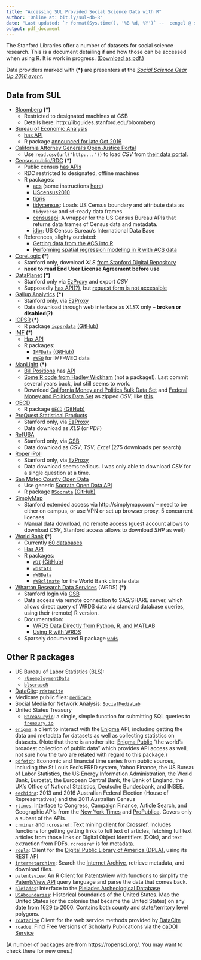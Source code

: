 ```yaml
---
title: "Accessing SUL Provided Social Science Data with R"
author: 'Online at: bit.ly/sul-db-R'
date: "Last updated: `r format(Sys.time(), '%B %d, %Y')` --  cengel @ stanford"
output: pdf_document
---
```


The Stanford Libraries offer a number of datasets for social science research. This is a document detailing if and how those can be accessed when using R. It is work in progress. ([Download as pdf.](https://github.com/cengel/cengel.github.io/raw/master/gearup2016/SULdataAccess.pdf))

Data providers marked with __(\*)__ are presenters at the _[Social Science Gear Up 2016 event](https://library.stanford.edu/projects/gear-research)_.

## Data from SUL

- [Bloomberg](http://www.bloomberg.com) __(\*)__
    - Restricted to designated machines at GSB
    - Details here: http://libguides.stanford.edu/bloomberg

- [Bureau of Economic Analysis](http://www.bea.gov)
    - [has API](http://www.bea.gov/API/docs/index.htm)
    - R package [announced for late Oct 2016](https://blog.bea.gov/2016/09/28/guest-blog-white-house-open-data-innovation-summit/)

- [California Attorney General’s Open Justice Portal](http://openjustice.doj.ca.gov/index.html) 
    - Use `read.csv(url("http:..."))` to load _CSV_ from [their data portal](http://openjustice.doj.ca.gov/data).  
  
- [Census public/RDC](http://www.census.gov) __(\*)__   
    - Public census [has APIs](http://www.census.gov/data/developers/data-sets.html) 
    - RDC restricted to designated, offline machines
    - R packages: 
        - [acs](https://cran.r-project.org/package=acs) (some instructions [here](http://eglenn.scripts.mit.edu/citystate/wp-content/uploads/2013/06/wpid-working_with_acs_R3.pdf))
        - [UScensus2010](https://cran.r-project.org/package=UScensus2010)
        - [tigris](https://cran.r-project.org/package=tigris)
        - [tidycensus](https://CRAN.R-project.org/package=tidycensus): Loads US Census boundary and attribute data as `tidyverse` and `sf`-ready data frames
        - [censusapi](https://CRAN.R-project.org/package=censusapi): A wrapper for the US Census Bureau APIs that returns data frames of Census data and metadata.
        - [idbr](https://CRAN.R-project.org/package=idbr): US Census Bureau's International Data Base
    - References, slighty outdated: 
        - [Getting data from the ACS into R](http://spatialdemography.org/wp-content/uploads/2013/04/9.-Sparks.pdf)
        - [Performing spatial regression modeling in R with ACS data](http://spatialdemography.org/wp-content/uploads/2013/10/6.-Sparks.pdf)

- [CoreLogic](http://www.corelogic.com) __(\*)__  
    - Stanford only, download _XLS_ [from Stanford Digital Repository](https://purl.stanford.edu/pv311by5369) 
    - **need to read End User License Agreement before use**

- [DataPlanet](http://data-planet.com) __(\*)__ 
    - Stanford only via [EzProxy](http://statisticaldatasets.data-planet.com.ezproxy.stanford.edu/dataplanet/Datasets.html) and export _CSV_
    - Supposedly [has API(?)](http://homepage.data-planet.com/content-syndication), but [request form is not accessible](http://homepage.data-planet.com/request-form) 

- [Gallup Analytics](http://www.gallup.com/) __(\*)__  
    - Stanford only, via [EzProxy](https://analyticscampus-gallup-com.ezproxy.stanford.edu/) 
    - Data download through web interface as _XLSX_ only -- **broken or disabled(?)**
    
- [ICPSR](http://icpsr.umich.edu/) __(\*)__
    - R package [`icpsrdata`](https://cran.r-project.org/package=icpsrdata) [(GitHub)](https://github.com/fsolt/icpsrdata)  

- [IMF](http://data.imf.org/) __(\*)__
    - [Has API](http://datahelp.imf.org/knowledgebase/articles/630877-api) 
    - R packages:
        - [`IMFData`](https://cran.r-project.org/package=IMFData) [(GitHub)](https://github.com/mingjerli/IMFData) 
        - [`rWEO`](https://github.com/mingjerli/rWEO) for IMF-WEO data 
    
- [MapLight](http://maplight.org/data) __(\*)__
    - [Bill Positions](http://maplight.org/apis/bill-positions) has [API](http://maplight.org/services_open_api) 
    - [Some R code from Hadley Wickham](https://github.com/hadley/maplight-data) (not a package!). Last commit several years back, but still seems to work.
    - Download [California Money and Politics Bulk Data Set](http://maplight.org/data/get/california-money-and-politics-dataset) and [Federal Money and Politics Data Set](http://maplight.org/data/get/federal-money-and-politics-dataset) as zipped _CSV_, like [this](http://stackoverflow.com/a/3053883/2630957).

- [OECD](https://www.oecd.org/) 
    - R package [`OECD`](https://cran.r-project.org/package=OECD) [(GitHub)](https://github.com/expersso/OECD)

- [ProQuest Statistical Products](http://statistical.proquest.com)
    - Stanford only, via [EzProxy](http://statistical.proquest.com.ezproxy.stanford.edu/)
    - Data download as _XLS_ (or _PDF_)

- [RefUSA](http://www.referenceusa.com)
    - Stanford only, via [GSB](http://www.referenceusa.com.gsbproxy.stanford.edu)
    - Data download as _CSV_, _TSV_, _Excel_ (275 downloads per search)
    
- [Roper iPoll](http://ropercenter.cornell.edu/ipoll-database/)
    - Stanford only, via [EzProxy](https://ropercenter-cornell-edu.ezproxy.stanford.edu/CFIDE/cf/action/ipoll/index.cfm)
    - Data download seems tedious. I was only able to download _CSV_ for a single question at a time. 

- [San Mateo County Open Data](https://data.smcgov.org) 
    - Use generic [Socrata Open Data API](https://dev.socrata.com/connectors/rsocrata.html) 
    - R package [`RSocrata`](https://cran.r-project.org/package=RSocrata) [(GitHub)](https://github.com/Chicago/RSocrata) 

- [SimplyMap](http://geographicresearch.com/simplymap/)
    - Stanford extended access via http://simplymap.com/ -- need to be either on campus, or use VPN or set up browser proxy. 5 concurrent licenses.
    - Manual data download, no remote access (guest account allows to download _CSV_, Stanford access allows to download _SHP_ as well)

- [World Bank](http://data.worldbank.org) __(\*)__ 
    - Currently [60 databases](http://databank.worldbank.org/data/databases.aspx)
    - [Has API](https://datahelpdesk.worldbank.org/knowledgebase/topics/125589-developer-information)
    - R packages: 
        - [`WDI`](https://cran.r-project.org/package=WDI) [(GitHub)](https://github.com/vincentarelbundock/WDI)
        - [`wbstats`](https://cran.r-project.org/package=wbstats)
        - [`rWBData`](https://github.com/mingjerli/rWBData)
        - [`rWBclimate`](https://github.com/ropensci/rWBclimate) for the World Bank climate data
    
- [Wharton Research Data Services](https://wrds-web.wharton.upenn.edu/wrds/) (WRDS)  __(\*)__
    - Stanford login via [GSB](http://wrds-web.wharton.upenn.edu.gsbproxy.stanford.edu/wrds/connect/)
    - Data access via remote connection to SAS/SHARE server, which allows direct query of WRDS data via standard database queries, using their (remote) R version.
    - Documentation: 
        - [WRDS Data Directly from Python, R, and MATLAB](https://research-it.wharton.upenn.edu/news/working-with-wrds-data-directly-from-python-r-and-matlab/)
        - [Using R with WRDS](https://wrds-web-wharton-upenn-edu.gsbproxy.stanford.edu/wrds/support/Accessing%20and%20Manipulating%20the%20Data/_007R%20Programming/_001Using%20R%20with%20WRDS.cfm) 
    - Sparsely documented R package [`wrds`](https://github.com/wthielen/wrds) 

## Other R packages
- US Bureau of Labor Statistics (BLS):
    - [`rUnemploymentData`](https://cran.r-project.org/package=rUnemploymentData)
    - [`blscrapeR`](https://CRAN.R-project.org/package=blscrapeR)
- [DataCite](https://www.datacite.org/):  [`rdatacite`](https://cran.r-project.org/package=rdatacite) 
- Medicare public files: [`medicare`](https://CRAN.R-project.org/package=medicare)
- Social Media for Network Analysis: [`SocialMediaLab`]( https://CRAN.R-project.org/package=SocialMediaLab)
- United States Treasury 
    - [`Rtreasuryio`](https://github.com/csvsoundsystem/Rtreasuryio): a single, simple function for submitting SQL queries to [`treasury.io`](http://treasury.io)
- [`enigma`](https://CRAN.R-project.org/package=enigma): a client to interact with the [Enigma](https://public.enigma.com) API, including getting the data and metadata for datasets as well as collecting statistics on datasets. (Note that there is another site: [Enigma Public](https://public.enigma.com) "the world’s broadest collection of public data" which provides API access as well, not sure how the two are related with regard to this package.)
- [`pdfetch`](https://CRAN.R-project.org/package=pdfetch): Economic and financial time series from public sources, including the St Louis Fed's FRED system, Yahoo Finance, the US Bureau of Labor Statistics, the US Energy Information Administration, the World Bank, Eurostat, the European Central Bank, the Bank of England, the UK's Office of National Statistics, Deutsche Bundesbank, and INSEE.
- [`eechidna`](https://CRAN.R-project.org/package=eechidna): 2013 and 2016 Australian Federal Election (House of Representatives) and the 2011 Australian Census
- [`rtimes`](https://CRAN.R-project.org/package=rtimes): Interface to Congress, Campaign Finance, Article Search, and Geographic APIs from the [New York Times](http://developer.nytimes.com/) and [ProPublica](https://www.propublica.org/datastore/apis). Covers only a subset of the APIs.
- [`crminer`](https://CRAN.R-project.org/package=crminer) and [`rcrossref`](https://CRAN.R-project.org/package=rcrossref): Text mining client for [Crossref](<https://crossref.org>). Includes functions for getting getting links to full text of articles, fetching full text articles from those links or Digital Object Identifiers (DOIs), and text extraction from PDFs. `rcrossref` is for metadata.
- [`rdpla`](https://CRAN.R-project.org/package=rdpla): Client for the [Digital Public Library of America (DPLA)](https://dp.la), using its [REST API](https://dp.la/info/developers/codex/)
- [`internetarchive`](https://CRAN.R-project.org/package=internetarchive): Search the [Internet Archive](https://archive.org/), retrieve metadata, and download files.
- [`patentsview`](https://CRAN.R-project.org/package=patentsview): An R Client for [PatentsView](http://www.patentsview.org) with functions to simplify the [PatentsView API](http://www.patentsview.org/api/doc.html) query language and parse the data that comes back.
- [`pleiades`](https://CRAN.R-project.org/package=pleiades): Interface to the [Pleiades Archeological Database](https://pleiades.stoa.org/)
- [`USAboundaries`](https://CRAN.R-project.org/package=USAboundaries): Historical boundaries of the United States. Map the United States (or the colonies that became the United States) on any date from 1629 to 2000. Contains both county and state/territory level polygons.
- [`rdatacite`](https://CRAN.R-project.org/package=rdatacite) Client for the web service methods provided by [DataCite](https://www.datacite.org/)
- [`roadoi`](https://CRAN.R-project.org/package=roadoi): Find Free Versions of Scholarly Publications via the [oaDOI Service](https://oadoi.org)

(A number of packages are from  https://ropensci.org/. You may want to check there for new ones.)    

